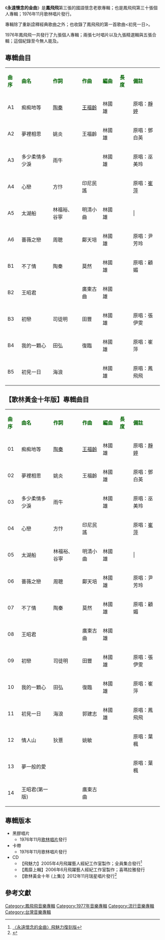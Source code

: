{{Infobox album <!-- See Wikipedia:WikiProject_Albums -->
| name       = 永遠懷念的金曲
| type       = 專輯
| artist     = [[鳳飛飛|鳳飛飛]]
| cover      = 
| released   = 1976年10月
| genre      = [[國語流行音樂|國語流行音樂]]
| length     = 
| label      = 歌林唱片
<!-- 未知參數 | number     = KL-1102 -->
| producer   = 李國強
| prev_title = [[星語|星語]]
| prev_year  = 1976 <!-- 10月 -->
| next_title = [[我是一片云_(專輯)|我是一片云 (專輯)]]
| next_year  = 1977 <!-- 1月 -->
}}
《'''永遠懷念的金曲'''》是'''鳳飛飛'''第三張的國語懷念老歌專輯；也是鳳飛飛第三十張個人專輯；1976年11月歌林唱片發行。

專輯除了重新詮釋經典歌曲之外；也收錄了鳳飛飛的第一首歌曲<初見一日>。

1976年鳳飛飛一共發行了九張個人專輯；兩張七吋唱片以及九張精選輯與五張合輯；這個紀錄至今無人能及。

==專輯曲目==
{| class="wikitable"
|-
| <font color=darkgreen>'''曲序'''</font> || <font color=darkgreen>'''曲名'''</font> || <font color=darkgreen>'''作詞'''</font> || <font color=darkgreen>'''作曲'''</font> || <font color=darkgreen>'''編曲'''</font>|| <font color=darkgreen>'''長度'''</font>  || <font color=darkgreen>'''備註'''</font>
|-
| A1 ||痴痴地等||[[陶秦|陶秦]]||[[王福齡|王福齡]]|| 林國雄 ||||原唱：[[靜婷|靜婷]]
|-
| A2||夢裡相思||姚炎|| 王福齡 ||林國雄|| ||原唱：鄧白英
|-
| A3 ||多少柔情多少淚||雨牛 || ||林國雄|| ||原唱：巫美玲
|-
| A4 ||心戀 ||方忭 ||印尼民謠|| || ||原唱：[[崔萍_(1938年)|崔萍]]
|-
| A5 ||太湖船||林福裕、谷寧||明清小曲||林國雄|| |||
|-
| A6 ||薔薇之戀||周聰||鄺天培||林國雄||||原唱：尹芳玲
|-
| B1 ||不了情||陶秦||莫然||林國雄||  ||原唱：顧媚
|-
| B2 ||王昭君 || ||廣東古曲||林國雄|| ||
|-
| B3 ||初戀|| 司徒明 || 田豐 ||林國雄||  ||原唱：張伊雯
|-
| B4 ||我的一顆心|| 田弘 || 復臨||林國雄||  ||原唱：崔萍
|-
| B5 ||初見一日||海浪||||林國雄||  ||原唱：鳳飛飛
|}

==【歌林黃金十年版】專輯曲目==
{| class="wikitable"
|-
| <font color=darkgreen>'''曲序'''</font> || <font color=darkgreen>'''曲名'''</font> || <font color=darkgreen>'''作詞'''</font> || <font color=darkgreen>'''作曲'''</font> || <font color=darkgreen>'''編曲'''</font>|| <font color=darkgreen>'''長度'''</font>  || <font color=darkgreen>'''備註'''</font>
|-
| 01 ||痴痴地等||[[陶秦|陶秦]]||[[王福齡|王福齡]]|| 林國雄 ||||原唱：[[靜婷|靜婷]]
|-
| 02||夢裡相思||姚炎|| 王福齡 ||林國雄|| ||原唱：鄧白英
|-
| 03 ||多少柔情多少淚||雨牛 || ||林國雄|| ||原唱：巫美玲
|-
| 04 ||心戀 ||方忭 ||印尼民謠|| || ||原唱：[[崔萍_(1938年)|崔萍]]
|-
| 05 ||太湖船||林福裕、谷寧||明清小曲||林國雄|| |||
|-
| 06 ||薔薇之戀||周聰||鄺天培||林國雄||||原唱：尹芳玲
|-
| 07 ||不了情||陶秦||莫然||林國雄||  ||原唱：顧媚
|-
| 08 ||王昭君 || ||廣東古曲||林國雄|| ||
|-
| 09 ||初戀|| 司徒明 || 田豐 ||林國雄||  ||原唱：張伊雯
|-
|10||我的一顆心|| 田弘 || 復臨||林國雄||  ||原唱：崔萍
|-
| 11||初見一日||海浪||郭建志||林國雄||  ||原唱：鳳飛飛
|-
| 12 || 情人山||狄薏||姚敏|| ||  || 原唱：葉楓
|-
| 13 || 夢一般的愛|| || || ||  || 原唱：葉楓
|-
| 14 || 王昭君(第一版)|| ||廣東古曲|| ||  || 
|}

== 專輯版本 ==
*黑膠唱片
**1976年11月[[歌林唱片|歌林唱片]]發行
*卡帶
**1976年11月歌林唱片發行
*CD
**【飛魅力】2005年4月飛躍藝人經紀工作室製作；全員集合發行<ref>[http://www.5music.com.tw/CDList-C.asp?cdno=426415679595 〈永遠懷念的金曲〉飛魅力復刻版]</ref>
**【鳳靡上輯】2006年6月飛躍藝人經紀工作室製作；喜瑪拉雅發行
**【歌林黃金十年 (上集)】2012年11月瑞星唱片發行<ref>{{Cite web |url=http://www.5music.com.tw/CDList-C.asp?cdno=433475679492 |title=〈歌林黃金十年 上集之永遠懷念的金曲〉復刻版系列 |access-date=2016-04-22 |archive-date=2019-06-04 |archive-url=https://web.archive.org/web/20190604195638/http://www.5music.com.tw/CDList-C.asp?cdno=433475679492 |dead-url=no }}</ref>

==參考文獻==
{{reflist}}
[[Category:鳳飛飛音樂專輯|Category:鳳飛飛音樂專輯]]
[[Category:1977年音樂專輯|Category:1977年音樂專輯]]
[[Category:流行音樂專輯|Category:流行音樂專輯]]
[[Category:台灣音樂專輯|Category:台灣音樂專輯]]
